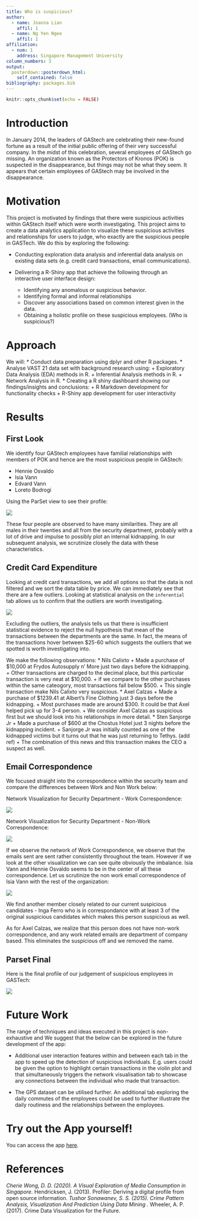 ```yaml
---
title: Who is suspicious?
author:
  - name: Joanna Lian
    affil: 1
  - name: Ng Yen Ngee
    affil: 1
affiliation:
  - num: 1
    address: Singapore Management University
column_numbers: 3
output: 
  posterdown::posterdown_html:
    self_contained: false
bibliography: packages.bib
---
```


```r
knitr::opts_chunk$set(echo = FALSE)
```

# Introduction

In January 2014, the leaders of GAStech are celebrating their new-found fortune as a result of the initial public offering of their very successful company. In the midst of this celebration, several employees of GAStech go missing. An organization known as the Protectors of Kronos (POK) is suspected in the disappearance, but things may not be what they seem. It appears that certain employees of GAStech may be involved in the disappearance. 

# Motivation

This project is motivated by findings that there were suspicious activities within GAStech itself which were worth investigating. This project aims to create a data analytics application to visualize these suspicious activities and relationships for users to judge, who exactly are the suspicious people in GASTech. We do this by exploring the following:

* Conducting exploration data analysis and inferential data analysis on existing data sets (e.g. credit card transactions, email communications).
    
* Delivering a R-Shiny app that achieve the following through an interactive user interface design: 
    + Identifying any anomalous or suspicious behavior.
    + Identifying formal and informal relationships
    + Discover any associations based on common interest given in the data.  
    + Obtaining a holistic profile on these suspicious employees. (Who is suspicious?)

# Approach

We will:
* Conduct data preparation using dplyr and other R packages.
* Analyse VAST 21 data set with background research using:
    + Exploratory Data Analysis (EDA) methods in R.
    + Inferential Analysis methods in R.
    + Network Analysis in R.
* Creating a R shiny dashboard showing our findings/insights and conclusions:
    + R Markdown development for functionality checks
    + R-Shiny app development for user interactivity

# Results

## First Look

We identify four GAStech employees have familial relationships with members of POK and hence are the most suspicious people in GAStech:

* Hennie Osvaldo 
* Isia Vann 
* Edvard Vann 
* Loreto Bodrogi

Using the ParSet view to see their profile: 

![](poster_files/figure-html/parset_4peeps_reducedsize.PNG)

These four people are observed to have many similarities. They are all males in their twenties and all from the security department, probably with a lot of drive and impulse to possibly plot an internal kidnapping. In our subsequent analysis, we scrutinize closely the data with these characteristics. 

## Credit Card Expenditure

Looking at credit card transactions, we add all options so that the data is not filtered and we sort the data table by price. We can immediately see that there are a few outliers. Looking at statistical analysis on the `inferential` tab allows us to confirm that the outliers are worth investigating.

![](poster_files/figure-html/anova_department.JPG)

Excluding the outliers, the analysis tells us that there is insufficient statistical evidence to reject the null hypothesis that mean of the transactions between the departments are the same. In fact, the means of the transactions hover between $25-60 which suggests the outliers that we spotted is worth investigating into.

We make the following observations: 
* Nils Calixto 
  + Made a purchase of $10,000 at Frydos Autosupply n' More just two days before the kidnapping.
  + Other transactions are charged to the decimal place, but this particular transaction is very neat at $10,000. 
  + if we compare to the other purchases within the same cateogory, most transactions fall below $500. 
  + This single transaction make Nils Calixto very suspicious. 
* Axel Calzas 
  + Made a purchase of $1239.41 at Albert's Fine Clothing just 3 days before the kidnapping. 
  + Most purchases made are around $300. It could be that Axel helped pick up for 3-4 person. 
  + We consider Axel Calzas as suspicious first but we should look into his relationships in more detail. 
* Sten Sanjorge Jr 
  + Made a purchase of $600 at the Chostus Hotel just 3 nights before the kidnapping incident. 
  + Sanjorge Jr was initially counted as one of the kidnapped victims but it turns out that he was just returning to Tethys. (add ref)
  + The combination of this news and this transaction makes the CEO a suspect as well. 
  
## Email Correspondence 

We focused straight into the correspondence within the security team and compare the differences between Work and Non Work below: 

Network Visualization for Security Department - Work Correspondence: 

![](poster_files/figure-html/networkviz_security_work.JPG)

Network Visualization for Security Department - Non-Work Correspondence: 

![](poster_files/figure-html/networkviz_security_nonwork.JPG)

If we observe the network of Work Correspondence, we observe that the emails sent are sent rather consistently throughout the team. However if we look at the other visualization we can see quite obviously the imbalance. Isia Vann and Hennie Osvaldo seems to be in the center of all these correspondence. Let us scrutinize the non work email correspondence of Isia Vann with the rest of the organization: 

![](poster_files/figure-html/networkviz_security_iVann.JPG)

We find another member closely related to our current suspicious candidates - Inga Ferro who is in correspondance with at least 3 of the original suspicious candidates which makes this person suspicious as well. 

As for Axel Calzas, we realize that this person does not have non-work correspondence, and any work related emails are department of company based. This eliminates the suspicious off and we removed the name.

## Parset Final 

Here is the final profile of our judgement of suspicious employees in GASTech: 

![](poster_files/figure-html/parset_final.JPG)


# Future Work

The range of techniques and ideas executed in this project is non-exhaustive and We suggest that the below can be explored in the future development of the app:

* Additional user interaction features within and between each tab in the app to speed up the detection of suspicious individuals. E.g. users could be given the option to highlight certain transactions in the violin plot and that simultaneously triggers the network visualisation tab to showcase any connections between the individual who made that transaction.

* The GPS dataset can be utilised further. An additional tab exploring the daily commutes of the employees could be used to further illustrate the daily routiness and the relationships between the employees.


# Try out the App yourself! 

You can access the app [here](https://whoissuspicious.shinyapps.io/who_is_suspicious/).

# References

*Cherie Wong, D. D. (2020). A Visual Exploration of Media Consumption in Singapore. 
*Hendricksen, J. (2013). Profiler: Deriving a digital profile from open source information. 
*Tushar Sonawanev, S. S. (2015). Crime Pattern Analysis, Visualization And Prediction Using Data Mining . 
*Wheeler, A. P. (2017). Crime Data Visualization for the Future. 

